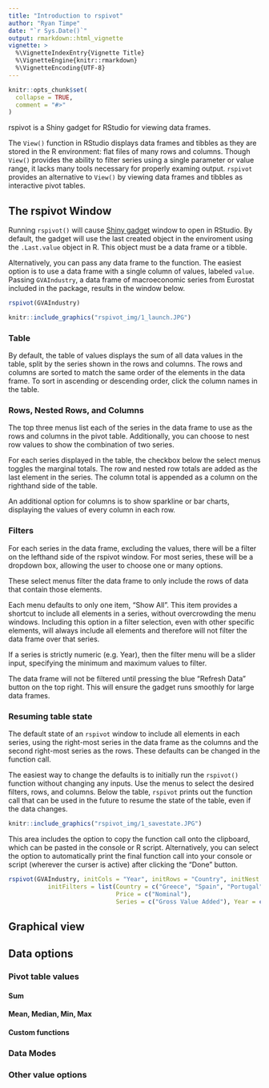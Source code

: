 ```yaml
---
title: "Introduction to rspivot"
author: "Ryan Timpe"
date: "`r Sys.Date()`"
output: rmarkdown::html_vignette
vignette: >
  %\VignetteIndexEntry{Vignette Title}
  %\VignetteEngine{knitr::rmarkdown}
  %\VignetteEncoding{UTF-8}
---
```


```r
knitr::opts_chunk$set(
  collapse = TRUE,
  comment = "#>"
)
```

rspivot is a Shiny gadget for RStudio for viewing data frames.

The `View()` function in RStudio displays data frames and tibbles as they are stored in the R environment: flat files of many rows and columns. Though `View()` provides the ability to filter series using a single parameter or value range, it lacks many tools necessary for properly examing output. `rspivot` provides an alternative to `View()` by viewing data frames and tibbles as interactive pivot tables.

## The rspivot Window

Running `rspivot()` will cause [Shiny gadget](https://shiny.rstudio.com/articles/gadgets.html) window to open in RStudio. By default, the gadget will use the last created object in the enviroment using the `.Last.value` object in R. This object must be a data frame or a tibble.

Alternatively, you can pass any data frame to the function. The easiest option is to use a data frame with a single column of values, labeled `value`. Passing `GVAIndustry`, a data frame of macroeconomic series from Eurostat included in the package, results in the window below.
``` r
rspivot(GVAIndustry)
```
```r
knitr::include_graphics("rspivot_img/1_launch.JPG")
```

### Table

By default, the table of values displays the sum of all data values in the table, split by the series shown in the rows and columns. The rows and columns are sorted to match the same order of the elements in the data frame. To sort in ascending or descending order, click the column names in the table.

### Rows, Nested Rows, and Columns

The top three menus list each of the series in the data frame to use as the rows and columns in the pivot table. Additionally, you can choose to nest row values to show the combination of two series.

For each series displayed in the table, the checkbox below the select menus toggles the marginal totals. The row and nested row totals are added as the last element in the series. The column total is appended as a column on the righthand side of the table.

An additional option for columns is to show sparkline or bar charts, displaying the values of every column in each row.

### Filters

For each series in the data frame, excluding the values, there will be a filter on the lefthand side of the rspivot window. For most series, these will be a dropdown box, allowing the user to choose one or many options.

These select menus filter the data frame to only include the rows of data that contain those elements. 

Each menu defaults to only one item, "Show All". This item provides a shortcut to include all elements in a series, without overcrowding the menu windows. Including this option in a filter selection, even with other specific elements, will always include all elements and therefore will not filter the data frame over that series.

If a series is strictly numeric (e.g. Year), then the filter menu will be a slider input, specifying the minimum and maximum values to filter.

The data frame will not be filtered until pressing the blue "Refresh Data" button on the top right. This will ensure the gadget runs smoothly for large data frames.

### Resuming table state

The default state of an `rspivot` window to include all elements in each series, using the right-most series in the data frame as the columns and the second right-most series as the rows. These defaults can be changed in the function call.

The easiest way to change the defaults is to initially run the `rspivot()` function without changing any inputs. Use the menus to select the desired filters, rows, and columns. Below the table, `rspivot` prints out the function call that can be used in the future to resume the state of the table, even if the data changes.

```r
knitr::include_graphics("rspivot_img/1_savestate.JPG")
```

This area includes the option to copy the function call onto the clipboard, which can be pasted in the console or R script. Alternatively, you can select the option to automatically print the final function call into your console or script (wherever the curser is active) after clicking the "Done" button.


```r
rspivot(GVAIndustry, initCols = "Year", initRows = "Country", initNest = "", 
           initFilters = list(Country = c("Greece", "Spain", "Portugal", "Italy"),
                              Price = c("Nominal"), 
                              Series = c("Gross Value Added"), Year = c(2004, 2014)))
```

## Graphical view

## Data options

### Pivot table values

#### Sum

#### Mean, Median, Min, Max

#### Custom functions

### Data Modes

### Other value options